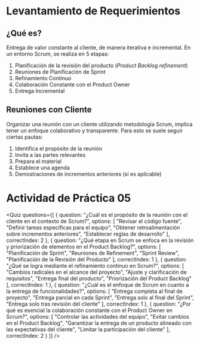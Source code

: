 
# Levantamiento de Requerimientos

## ¿Qué es?
Entrega de valor constante al cliente, de manera iterativa e incremental. En un entorno Scrum, se realiza en 5 etapas:

1. Planificación de la revisión del producto (*Product Backlog refinement*)
2. Reuniones de Planificación de Sprint
3. Refinamiento Continuo
4. Colaboración Constante con el Product Owner
5. Entrega Incremental

## Reuniones con Cliente
Organizar una reunión con un cliente utilizando metodología Scrum, implica tener un enfoque colaborativo y transparente. Para esto se suele seguir ciertas pautas:

1. Identifica el propósito de la reunión
2. Invita a las partes relevantes
3. Prepara el material
4. Establece una agenda
5. Demostraciones de incrementos anteriores (si es aplicable)

# Actividad de Práctica 05

<Quiz questions={[
  {
    question: "¿Cuál es el propósito de la reunión con el cliente en el contexto de Scrum?",
    options: [
      "Revisar el código fuente",
      "Definir tareas específicas para el equipo",
      "Obtener retroalimentación sobre incrementos anteriores",
      "Establecer reglas de desarrollo"
    ],
    correctIndex: 2
  },
  {
    question: "¿Qué etapa en Scrum se enfoca en la revisión y priorización de elementos en el Product Backlog?",
    options: [
      "Planificación de Sprint",
      "Reuniones de Refinement",
      "Sprint Review",
      "Planificación de la Revisión del Producto"
    ],
    correctIndex: 1
  },
  {
    question: "¿Qué se logra mediante el refinamiento continuo en Scrum?",
    options: [
      "Cambios radicales en el alcance del proyecto",
      "Ajuste y clarificación de requisitos",
      "Entrega final del producto",
      "Priorización del Product Backlog"
    ],
    correctIndex: 1
  },
  {
    question: "¿Cuál es el enfoque de Scrum en cuanto a la entrega de funcionalidades?",
    options: [
      "Entrega completa al final de proyecto",
      "Entrega parcial en cada Sprint",
      "Entrega solo al final del Sprint",
      "Entrega solo tras revisión del cliente"
    ],
    correctIndex: 1
  },
  {
    question: "¿Por qué es esencial la colaboración constante con el Product Owner en Scrum?",
    options: [
      "Controlar las actividades del equipo",
      "Evitar cambios en el Product Backlog",
      "Garantizar la entrega de un producto alineado con las expectativas del cliente",
      "Limitar la participación del cliente"
    ],
    correctIndex: 2
  }
]} />